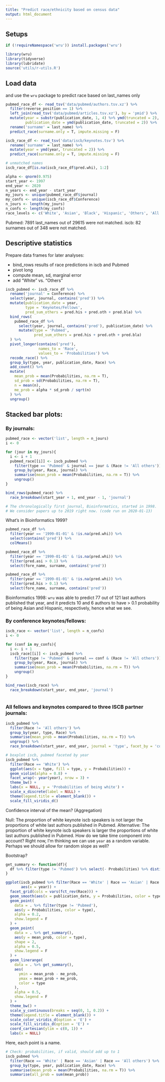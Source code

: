 ```yaml
---
title: "Predict race/ethnicity based on census data"
output: html_document
---
```


## Setups

```r
if (!requireNamespace('wru')) install.packages('wru')

library(wru)
library(tidyverse)
library(lubridate)
source('utils/r-utils.R')
```

## Load data
and use the `wru` package to predict race based on last_names only

```r
pubmed_race_df <- read_tsv('data/pubmed/authors.tsv.xz') %>%
  filter(reverse_position == 1) %>%
  left_join(read_tsv('data/pubmed/articles.tsv.xz'), by = 'pmid') %>%
  mutate(year = substr(publication_date, 1, 4) %>% ymd(truncated = 2),
         publication_date = ymd(publication_date, truncated = 2)) %>%
  rename('surname' = last_name) %>% 
  predict_race(surname.only = T, impute.missing = F)

iscb_race_df <- read_tsv('data/iscb/keynotes.tsv') %>%
  rename('surname' = last_name) %>%
  mutate(year = ymd(year, truncated = 2)) %>% 
  predict_race(surname.only = T, impute.missing = F)

# unmatched names
iscb_race_df[is.na(iscb_race_df$pred.whi), 1:2]

alpha <- qnorm(0.975)
start_year <- 1997
end_year <- 2020
n_years <- end_year - start_year
my_jours <- unique(pubmed_race_df$journal)
my_confs <- unique(iscb_race_df$Conference)
n_jours <- length(my_jours)
n_confs <- length(my_confs)
race_levels <- c('White', 'Asian', 'Black', 'Hispanic', 'Others', 'All others')
```

Pubmed: 7891 last_names out of 29615 were not matched.
iscb: 82 surnames out of 348 were not matched.

## Descriptive statistics
Prepare data frames for later analyses:

- bind_rows results of race predictions in iscb and Pubmed
- pivot long
- compute mean, sd, marginal error
- add "White" vs. "Others"

```r
iscb_pubmed <- iscb_race_df %>%
  rename('journal' = Conference) %>% 
  select(year, journal, contains('pred')) %>%
  mutate(publication_date = year,
         type = 'Keynotes/Fellows',
         pred_sum_others = pred.his + pred.oth + pred.bla) %>%
  bind_rows(
    pubmed_race_df %>%
      select(year, journal, contains('pred'), publication_date) %>%
      mutate(type = 'Pubmed',
             pred_sum_others = pred.his + pred.oth + pred.bla)
  ) %>%
  pivot_longer(contains('pred'),
               names_to = 'Race',
               values_to = 'Probabilities') %>%
  recode_race() %>%
  group_by(type, year, publication_date, Race) %>%
  add_count() %>%
  mutate(
    mean_prob = mean(Probabilities, na.rm = T),
    sd_prob = sd(Probabilities, na.rm = T),
    n = mean(n),
    me_prob = alpha * sd_prob / sqrt(n)
  ) %>%
  ungroup() 

```


## Stacked bar plots:
### By journals:

```r
pubmed_race <- vector('list', length = n_jours)
i <- 0

for (jour in my_jours){
  i <- i + 1
  pubmed_race[[i]] <- iscb_pubmed %>%
    filter(type == 'Pubmed' & journal == jour & (Race != 'All others')) %>%
    group_by(year, Race, journal) %>%
    summarise(mean_prob = mean(Probabilities, na.rm = T)) %>%
    ungroup()
}

bind_rows(pubmed_race) %>%
  race_breakdown(start_year + 1, end_year - 1, 'journal')

# The chronologically first journal, Bioinformatics, started in 1998.
# We consider papers up to 2019 right now. (code run on 2020-01-13)
```

What's in Bioinformatics 1999?

```r
pubmed_race_df %>% 
  filter(year == '1999-01-01' & !is.na(pred.whi)) %>% 
  select(contains('pred')) %>% 
  colMeans() 

pubmed_race_df %>% 
  filter(year == '1999-01-01' & !is.na(pred.whi)) %>% 
  filter(pred.asi > 0.1) %>% 
  select(fore_name, surname, contains('pred')) 

pubmed_race_df %>% 
  filter(year == '1999-01-01' & !is.na(pred.whi)) %>% 
  filter(pred.his > 0.1) %>% 
  select(fore_name, surname, contains('pred')) 
```

Bioinformatics 1998: `wru` was able to predict 77 out of 121 last authors published that year, and it predicts 10 and 6 authors to have > 0.1 probability of being Asian and Hispanic, respectively, hence what we see.

### By conference keynotes/fellows:

```r
iscb_race <- vector('list', length = n_confs)
i <- 0

for (conf in my_confs){
  i <- i + 1
  iscb_race[[i]] <- iscb_pubmed %>%
    filter(type != 'Pubmed' & journal == conf & (Race != 'All others')) %>%
    group_by(year, Race, journal) %>%
    summarise(mean_prob = mean(Probabilities, na.rm = T)) %>%
    ungroup()
}

bind_rows(iscb_race) %>%
  race_breakdown(start_year, end_year, 'journal')
  
```

### All fellows and keynotes compared to three ISCB partner journals:
```r
iscb_pubmed %>%
  filter(Race != 'All others') %>%
  group_by(year, type, Race) %>%
  summarise(mean_prob = mean(Probabilities, na.rm = T)) %>%
  ungroup() %>%
  race_breakdown(start_year, end_year, journal = 'type', facet_by = 'col')
```


```r
# boxplot iscb, pubmed faceted by year
iscb_pubmed %>% 
  filter(Race == 'White') %>% 
  ggplot(aes(x = type, fill = type, y = Probabilities)) +
  geom_violin(alpha = 0.8) +
  facet_wrap(~ year(year), nrow = 3) +
  theme_bw() +
  labs(x = NULL, y = 'Probabilities of being white') +
  scale_x_discrete(label = NULL) +
  theme(legend.title = element_blank()) +
  scale_fill_viridis_d()
```



Confidence interval of the mean? (Aggregation)

Null: The proportion of white keynote iscb speakers is not larger the proportions of white last authors published in Pubmed.
Alternative: The proportion of white keynote iscb speakers is larger the proportions of white last authors published in Pubmed.
How do we take time component into account?
Right now, I'm thinking we can use `year` as a random variable.
Perhaps we should allow for random slope as well?

Bootstrap?

```r
get_summary <- function(df){
  df %>% filter(type != 'Pubmed') %>% select(- Probabilities) %>% distinct()
}

ggplot(iscb_pubmed %>% filter(Race == 'White' | Race == 'Asian' | Race == 'All others'),
       aes(x = year)) +
  facet_grid(cols = vars(fct_rev(Race))) +
  geom_smooth(aes(x = publication_date, y = Probabilities, color = type, fill = type)) +
  geom_point(
    data = . %>% filter(type != 'Pubmed'),
    aes(y = Probabilities, color = type),
    alpha = 0.2,
    show.legend = F
  ) +
  geom_point(
    data = . %>% get_summary(),
    aes(y = mean_prob, color = type),
    shape = 2,
    alpha = 0.5,
    show.legend = F
  ) +
  geom_linerange(
    data = . %>% get_summary(),
    aes(
      ymin = mean_prob - me_prob,
      ymax = mean_prob + me_prob,
      color = type
    ),
    alpha = 0.5,
    show.legend = F
  ) +
  theme_bw() +
  scale_y_continuous(breaks = seq(0, 1, 0.2)) +
  theme(legend.title = element_blank()) +
  scale_color_viridis_d(option = 'E') +
  scale_fill_viridis_d(option = 'E') +
  coord_cartesian(ylim = c(0, 1)) +
  labs(x = NULL)

```

Here, each point is a name.

```r
# Check: probabilities, if valid, should add up to 1
iscb_pubmed %>%
  filter(Race == 'White' | Race == 'Asian' | Race == 'All others') %>% 
  group_by(type, year, publication_date, Race) %>%
  summarise(mean_prob = mean(Probabilities, na.rm = T)) %>%
  summarise(all_prob = sum(mean_prob))
```

